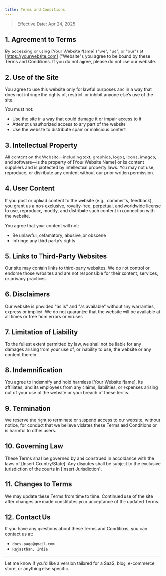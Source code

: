 ```yaml
---
title: Terms and Conditions
---
```


> Effective Date: Apr 24, 2025

## **1. Agreement to Terms**
By accessing or using [Your Website Name] ("we", "us", or "our") at [https://yourwebsite.com] ("Website"), you agree to be bound by these Terms and Conditions. If you do not agree, please do not use our website.

## **2. Use of the Site**
You agree to use this website only for lawful purposes and in a way that does not infringe the rights of, restrict, or inhibit anyone else’s use of the site.

You must not:
- Use the site in a way that could damage it or impair access to it
- Attempt unauthorized access to any part of the website
- Use the website to distribute spam or malicious content

## **3. Intellectual Property**
All content on the Website—including text, graphics, logos, icons, images, and software—is the property of [Your Website Name] or its content suppliers and is protected by intellectual property laws. You may not use, reproduce, or distribute any content without our prior written permission.

## **4. User Content**
If you post or upload content to the website (e.g., comments, feedback), you grant us a non-exclusive, royalty-free, perpetual, and worldwide license to use, reproduce, modify, and distribute such content in connection with the website.

You agree that your content will not:
- Be unlawful, defamatory, abusive, or obscene
- Infringe any third party’s rights

## **5. Links to Third-Party Websites**
Our site may contain links to third-party websites. We do not control or endorse those websites and are not responsible for their content, services, or privacy practices.

## **6. Disclaimers**
Our website is provided "as is" and "as available" without any warranties, express or implied. We do not guarantee that the website will be available at all times or free from errors or viruses.

## **7. Limitation of Liability**
To the fullest extent permitted by law, we shall not be liable for any damages arising from your use of, or inability to use, the website or any content therein.

## **8. Indemnification**
You agree to indemnify and hold harmless [Your Website Name], its affiliates, and its employees from any claims, liabilities, or expenses arising out of your use of the website or your breach of these terms.

## **9. Termination**
We reserve the right to terminate or suspend access to our website, without notice, for conduct that we believe violates these Terms and Conditions or is harmful to other users.

## **10. Governing Law**
These Terms shall be governed by and construed in accordance with the laws of [Insert Country/State]. Any disputes shall be subject to the exclusive jurisdiction of the courts in [Insert Jurisdiction].

## **11. Changes to Terms**
We may update these Terms from time to time. Continued use of the site after changes are made constitutes your acceptance of the updated Terms.

## **12. Contact Us**
If you have any questions about these Terms and Conditions, you can contact us at:
* `docs.page@gmail.com`
* `Rajasthan, India`

---

Let me know if you'd like a version tailored for a SaaS, blog, e-commerce store, or anything else specific.
